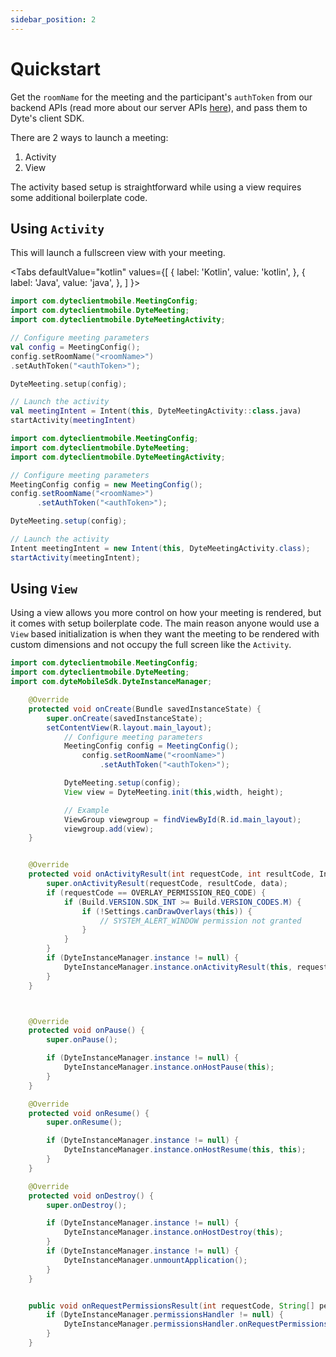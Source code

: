 ```yaml
---
sidebar_position: 2
---
```


# Quickstart


Get the `roomName` for the meeting and the participant's `authToken` from our backend APIs (read more about our server APIs [here](/api/)), and pass them to Dyte's client SDK.

There are 2 ways to launch a meeting:

1. Activity
2. View

The activity based setup is straightforward while using a view requires some additional boilerplate code.

## Using `Activity`

This will launch a fullscreen view with your meeting.

<Tabs
  defaultValue="kotlin"
  values={[
    { label: 'Kotlin', value: 'kotlin', },
    { label: 'Java', value: 'java', },
  ]
}>
<TabItem value="kotlin">

```kotlin
import com.dyteclientmobile.MeetingConfig;
import com.dyteclientmobile.DyteMeeting;
import com.dyteclientmobile.DyteMeetingActivity;

// Configure meeting parameters
val config = MeetingConfig();
config.setRoomName("<roomName>")
.setAuthToken("<authToken>");

DyteMeeting.setup(config);

// Launch the activity
val meetingIntent = Intent(this, DyteMeetingActivity::class.java)
startActivity(meetingIntent)
```

</TabItem>
<TabItem value="java">

```java
import com.dyteclientmobile.MeetingConfig;
import com.dyteclientmobile.DyteMeeting;
import com.dyteclientmobile.DyteMeetingActivity;

// Configure meeting parameters
MeetingConfig config = new MeetingConfig();
config.setRoomName("<roomName>")
      .setAuthToken("<authToken>");

DyteMeeting.setup(config);

// Launch the activity
Intent meetingIntent = new Intent(this, DyteMeetingActivity.class);
startActivity(meetingIntent);
```

</TabItem>
</Tabs>

## Using `View`

Using a view allows you more control on how your meeting is rendered, but it comes with setup boilerplate code. The main reason anyone would use a `View` based initialization is when they want the meeting to be rendered with custom dimensions and not occupy the full screen like the `Activity`.

```java
import com.dyteclientmobile.MeetingConfig;
import com.dyteclientmobile.DyteMeeting;
import com.dyteMobileSdk.DyteInstanceManager;

    @Override
    protected void onCreate(Bundle savedInstanceState) {
        super.onCreate(savedInstanceState);
        setContentView(R.layout.main_layout);
            // Configure meeting parameters
            MeetingConfig config = MeetingConfig();
                config.setRoomName("<roomName>")
                    .setAuthToken("<authToken>");

            DyteMeeting.setup(config);
            View view = DyteMeeting.init(this,width, height);

            // Example
            ViewGroup viewgroup = findViewById(R.id.main_layout);
            viewgroup.add(view);
    }


    @Override
    protected void onActivityResult(int requestCode, int resultCode, Intent data) {
        super.onActivityResult(requestCode, resultCode, data);
        if (requestCode == OVERLAY_PERMISSION_REQ_CODE) {
            if (Build.VERSION.SDK_INT >= Build.VERSION_CODES.M) {
                if (!Settings.canDrawOverlays(this)) {
                    // SYSTEM_ALERT_WINDOW permission not granted
                }
            }
        }
        if (DyteInstanceManager.instance != null) {
            DyteInstanceManager.instance.onActivityResult(this, requestCode, resultCode, data);
        }
    }



    @Override
    protected void onPause() {
        super.onPause();

        if (DyteInstanceManager.instance != null) {
            DyteInstanceManager.instance.onHostPause(this);
        }
    }

    @Override
    protected void onResume() {
        super.onResume();

        if (DyteInstanceManager.instance != null) {
            DyteInstanceManager.instance.onHostResume(this, this);
        }
    }

    @Override
    protected void onDestroy() {
        super.onDestroy();

        if (DyteInstanceManager.instance != null) {
            DyteInstanceManager.instance.onHostDestroy(this);
        }
        if (DyteInstanceManager.instance != null) {
            DyteInstanceManager.unmountApplication();
        }
    }


    public void onRequestPermissionsResult(int requestCode, String[] permissions, int[] grantResults) {
        if (DyteInstanceManager.permissionsHandler != null) {
            DyteInstanceManager.permissionsHandler.onRequestPermissionsResult(requestCode, permissions, grantResults);
        }
    }
```
